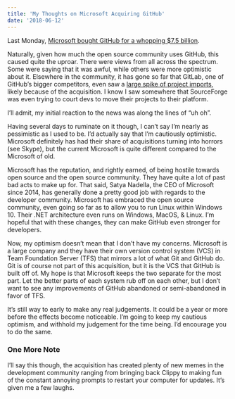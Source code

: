 ```yaml
---
title: 'My Thoughts on Microsoft Acquiring GitHub'
date: '2018-06-12'
---
```


Last Monday, [Microsoft bought GitHub for a whopping \$7.5 billion](https://www.theverge.com/2018/6/4/17422788/microsoft-github-acquisition-official-deal).

Naturally, given how much the open source community uses GitHub, this caused quite the uproar. There were views from all across the spectrum. Some were saying that it was awful, while others were more optimistic about it. Elsewhere in the community, it has gone so far that GitLab, one of GitHub’s bigger competitors, even saw a [large spike of project imports](https://monitor.gitlab.net/dashboard/db/github-importer?orgId=1), likely because of the acquisition. I know I saw somewhere that SourceForge was even trying to court devs to move their projects to their platform.

I’ll admit, my initial reaction to the news was along the lines of “uh oh”.

Having several days to ruminate on it though, I can’t say I’m nearly as pessimistic as I used to be. I’d actually say that I’m cautiously optimistic. Microsoft definitely has had their share of acquisitions turning into horrors (see Skype), but the current Microsoft is quite different compared to the Microsoft of old.

Microsoft has the reputation, and rightly earned, of being hostile towards open source and the open source community. They have quite a lot of past bad acts to make up for. That said, Satya Nadella, the CEO of Microsoft since 2014, has generally done a pretty good job with regards to the developer community. Microsoft has embraced the open source community, even going so far as to allow you to run Linux within Windows 10. Their .NET architecture even runs on Windows, MacOS, & Linux. I’m hopeful that with these changes, they can make GitHub even stronger for developers.

Now, my optimism doesn’t mean that I don’t have my concerns. Microsoft is a large company and they have their own version control system (VCS) in Team Foundation Server (TFS) that mirrors a lot of what Git and GitHub do. Git is of course not part of this acquisition, but it is the VCS that GitHub is built off of. My hope is that Microsoft keeps the two separate for the most part. Let the better parts of each system rub off on each other, but I don’t want to see any improvements of GitHub abandoned or semi-abandoned in favor of TFS.

It’s still way to early to make any real judgements. It could be a year or more before the effects become noticeable. I’m going to keep my cautious optimism, and withhold my judgement for the time being. I’d encourage you to do the same.

### One More Note

I’ll say this though, the acquisition has created plenty of new memes in the development community ranging from bringing back Clippy to making fun of the constant annoying prompts to restart your computer for updates. It’s given me a few laughs.
